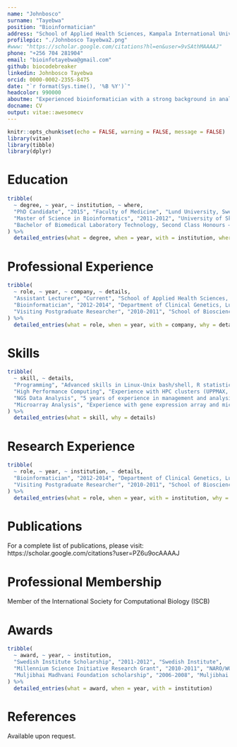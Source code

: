```yaml
---
name: "Johnbosco"
surname: "Tayebwa"
position: "Bioinformatician"
address: "School of Applied Health Sciences, Kampala International University"
profilepic: "./Johnbosco Tayebwa2.png"
#www: "https://scholar.google.com/citations?hl=en&user=9vSAthMAAAAJ"
phone: "+256 704 281904"
email: "bioinfotayebwa@gmail.com"
github: biocodebreaker
linkedin: Johnbosco Tayebwa
orcid: 0000-0002-2355-8475
date: "`r format(Sys.time(), '%B %Y')`"
headcolor: 990000
aboutme: "Experienced bioinformatician with a strong background in analyzing high-throughput genomic data and developing bioinformatics pipelines. Skilled in R, Perl, and Linux environments with expertise in next-generation sequencing data analysis."
docname: CV
output: vitae::awesomecv
---
```


```r
knitr::opts_chunk$set(echo = FALSE, warning = FALSE, message = FALSE)
library(vitae)
library(tibble)
library(dplyr)
```

# Education 

```r
tribble(
  ~ degree, ~ year, ~ institution, ~ where,
  "PhD Candidate", "2015", "Faculty of Medicine", "Lund University, Sweden",
  "Master of Science in Bioinformatics", "2011-2012", "University of Skovde", "Sweden",
  "Bachelor of Biomedical Laboratory Technology, Second Class Honours – Upper Division", "2005-2008", "Makerere University", "Uganda"
) %>% 
  detailed_entries(what = degree, when = year, with = institution, where = where)
```

# Professional Experience

```r
tribble(
  ~ role, ~ year, ~ company, ~ details,
  "Assistant Lecturer", "Current", "School of Applied Health Sciences, Kampala International University", "Current Position",
  "Bioinformatician", "2012-2014", "Department of Clinical Genetics, Lund University Hospital", "Sweden",
  "Visiting Postgraduate Researcher", "2010-2011", "School of Biosciences, University of Exeter", "United Kingdom"
) %>% 
  detailed_entries(what = role, when = year, with = company, why = details)
```

# Skills

```r
tribble(
  ~ skill, ~ details,
  "Programming", "Advanced skills in Linux-Unix bash/shell, R statistical programming, and Perl",
  "High Performance Computing", "Experience with HPC clusters (UPPMAX, SNIC) and cloud computing (Amazon AWS, docker)",
  "NGS Data Analysis", "5 years of experience in management and analysis of high-throughput data from Next-Generation Sequencing Platforms, especially Illumina",
  "Microarray Analysis", "Experience with gene expression array and microarray (SNP-array) data analysis"
) %>% 
  detailed_entries(what = skill, why = details)
```

# Research Experience

```r
tribble(
  ~ role, ~ year, ~ institution, ~ details,
  "Bioinformatician", "2012-2014", "Department of Clinical Genetics, Lund University Hospital", "Analyzed NGS data (WGS, WES, TruSeq, RNA-Seq) for bone and soft tissue tumor studies. Developed pipelines for variant calling, fusion gene detection, and differential expression analysis.",
  "Visiting Postgraduate Researcher", "2010-2011", "School of Biosciences, University of Exeter", "Developed competence in Linux environment and Perl scripting. Assembled bacterial genomes and developed in-silico primers for Xanthomonas species."
) %>% 
  detailed_entries(what = role, when = year, with = institution, why = details)
```

# Publications

For a complete list of publications, please visit: https://scholar.google.com/citations?user=PZ6u9ocAAAAJ

# Professional Membership

Member of the International Society for Computational Biology (ISCB)

# Awards

```r
tribble(
  ~ award, ~ year, ~ institution,
  "Swedish Institute Scholarship", "2011-2012", "Swedish Institute",
  "Millennium Science Initiative Research Grant", "2010-2011", "NARO/WORLD BANK PROJECT",
  "Muljibhai Madhvani Foundation scholarship", "2006-2008", "Muljibhai Madhvani Foundation"
) %>% 
  detailed_entries(what = award, when = year, with = institution)
```

# References

Available upon request.